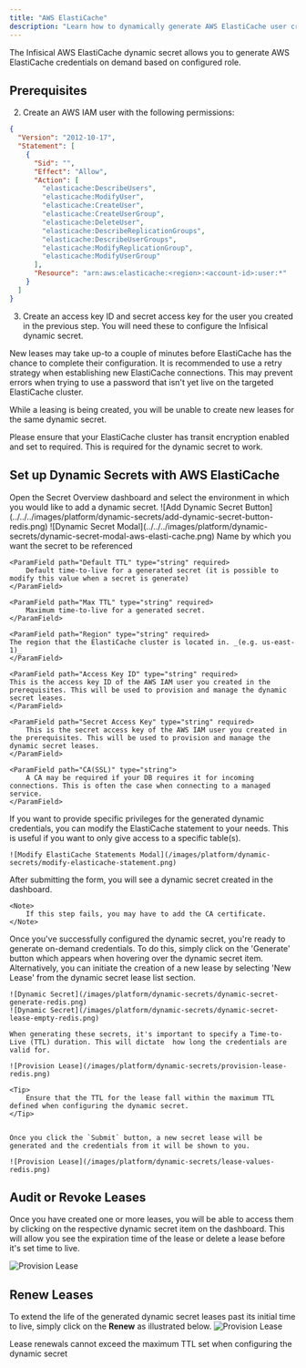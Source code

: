 ```yaml
---
title: "AWS ElastiCache"
description: "Learn how to dynamically generate AWS ElastiCache user credentials."
---
```


The Infisical AWS ElastiCache dynamic secret allows you to generate AWS ElastiCache credentials on demand based on configured role.

## Prerequisites



2. Create an AWS IAM user with the following permissions:
```json
{
  "Version": "2012-10-17",
  "Statement": [
    {
      "Sid": "",
      "Effect": "Allow",
      "Action": [
        "elasticache:DescribeUsers",
        "elasticache:ModifyUser",
        "elasticache:CreateUser",
        "elasticache:CreateUserGroup",
        "elasticache:DeleteUser",
        "elasticache:DescribeReplicationGroups",
        "elasticache:DescribeUserGroups",
        "elasticache:ModifyReplicationGroup",
        "elasticache:ModifyUserGroup"
      ],
      "Resource": "arn:aws:elasticache:<region>:<account-id>:user:*"
    }
  ]
}
```

3. Create an access key ID and secret access key for the user you created in the previous step. You will need these to configure the Infisical dynamic secret.

<Note>
  New leases may take up-to a couple of minutes before ElastiCache has the chance to complete their configuration.
  It is recommended to use a retry strategy when establishing new ElastiCache connections.
  This may prevent errors when trying to use a password that isn't yet live on the targeted ElastiCache cluster.

  While a leasing is being created, you will be unable to create new leases for the same dynamic secret.
</Note>

<Note>
  Please ensure that your ElastiCache cluster has transit encryption enabled and set to required. This is required for the dynamic secret to work.
</Note>




## Set up Dynamic Secrets with AWS ElastiCache

<Steps>
  <Step title="Open Secret Overview Dashboard">
	Open the Secret Overview dashboard and select the environment in which you would like to add a dynamic secret.
  </Step>
  <Step title="Click on the 'Add Dynamic Secret' button">
	![Add Dynamic Secret Button](../../../images/platform/dynamic-secrets/add-dynamic-secret-button-redis.png)
  </Step>
  <Step title="Select 'AWS ElastiCache'">
	![Dynamic Secret Modal](../../../images/platform/dynamic-secrets/dynamic-secret-modal-aws-elasti-cache.png)
  </Step>
  <Step title="Provide the inputs for dynamic secret parameters">
	<ParamField path="Secret Name" type="string" required>
		Name by which you want the secret to be referenced
	</ParamField>

	<ParamField path="Default TTL" type="string" required>
		Default time-to-live for a generated secret (it is possible to modify this value when a secret is generate)
	</ParamField>

	<ParamField path="Max TTL" type="string" required>
		Maximum time-to-live for a generated secret.
	</ParamField>

	<ParamField path="Region" type="string" required>
    The region that the ElastiCache cluster is located in. _(e.g. us-east-1)_
	</ParamField>

	<ParamField path="Access Key ID" type="string" required>
    This is the access key ID of the AWS IAM user you created in the prerequisites. This will be used to provision and manage the dynamic secret leases.
	</ParamField>

	<ParamField path="Secret Access Key" type="string" required>
		This is the secret access key of the AWS IAM user you created in the prerequisites. This will be used to provision and manage the dynamic secret leases.
	</ParamField>

	<ParamField path="CA(SSL)" type="string">
		A CA may be required if your DB requires it for incoming connections. This is often the case when connecting to a managed service.
	</ParamField>

  </Step>
  <Step title="(Optional) Modify ElastiCache Statements">
  	If you want to provide specific privileges for the generated dynamic credentials, you can modify the ElastiCache statement to your needs. This is useful if you want to only give access to a specific table(s).

	![Modify ElastiCache Statements Modal](/images/platform/dynamic-secrets/modify-elasticache-statement.png)
  </Step>
  <Step title="Click `Submit`">
  	After submitting the form, you will see a dynamic secret created in the dashboard. 

	<Note>
		If this step fails, you may have to add the CA certificate. 
	</Note>

  </Step>
  <Step title="Generate dynamic secrets">
	Once you've successfully configured the dynamic secret, you're ready to generate on-demand credentials. 
	To do this, simply click on the 'Generate' button which appears when hovering over the dynamic secret item. 
	Alternatively, you can initiate the creation of a new lease by selecting 'New Lease' from the dynamic secret lease list section.

	![Dynamic Secret](/images/platform/dynamic-secrets/dynamic-secret-generate-redis.png)
	![Dynamic Secret](/images/platform/dynamic-secrets/dynamic-secret-lease-empty-redis.png)

	When generating these secrets, it's important to specify a Time-to-Live (TTL) duration. This will dictate  how long the credentials are valid for.

	![Provision Lease](/images/platform/dynamic-secrets/provision-lease-redis.png)

	<Tip>
		Ensure that the TTL for the lease fall within the maximum TTL defined when configuring the dynamic secret.
	</Tip>


	Once you click the `Submit` button, a new secret lease will be generated and the credentials from it will be shown to you. 

	![Provision Lease](/images/platform/dynamic-secrets/lease-values-redis.png)
  </Step>
</Steps>

## Audit or Revoke Leases
Once you have created one or more leases, you will be able to access them by clicking on the respective dynamic secret item on the dashboard. 
This will allow you see the expiration time of the lease or delete a lease before it's set time to live.

![Provision Lease](/images/platform/dynamic-secrets/lease-data-redis.png)

## Renew Leases
To extend the life of the generated dynamic secret leases past its initial time to live, simply click on the **Renew** as illustrated below.
![Provision Lease](/images/platform/dynamic-secrets/dynamic-secret-lease-renew-redis.png)

<Warning>
	Lease renewals cannot exceed the maximum TTL set when configuring the dynamic secret
</Warning>